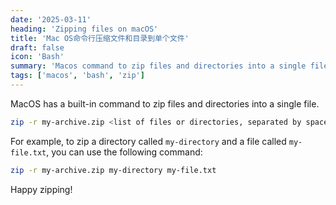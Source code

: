 ```yaml
---
date: '2025-03-11'
heading: 'Zipping files on macOS'
title: 'Mac OS命令行压缩文件和目录到单个文件'
draft: false
icon: 'Bash'
summary: 'Macos command to zip files and directories into a single file.'
tags: ['macos', 'bash', 'zip']
---
```


MacOS has a built-in command to zip files and directories into a single file.

```bash
zip -r my-archive.zip <list of files or directories, separated by spaces>
```

For example, to zip a directory called `my-directory` and a file called `my-file.txt`, you can use the following command:

```bash
zip -r my-archive.zip my-directory my-file.txt
```

Happy zipping! <Twemoji emoji="clinking-beer-mugs" />
